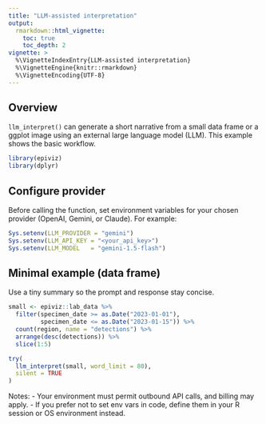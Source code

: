 ```yaml
---
title: "LLM-assisted interpretation"
output:
  rmarkdown::html_vignette:
    toc: true
    toc_depth: 2
vignette: >
  %\VignetteIndexEntry{LLM-assisted interpretation}
  %\VignetteEngine{knitr::rmarkdown}
  %\VignetteEncoding{UTF-8}
---
```


## Overview

`llm_interpret()` can generate a short narrative from a small data frame or a ggplot image using an external large language model (LLM). This example shows the basic workflow.

```r
library(epiviz)
library(dplyr)
```

## Configure provider

Before calling the function, set environment variables for your chosen provider (OpenAI, Gemini, or Claude). For example:

```r
Sys.setenv(LLM_PROVIDER = "gemini")
Sys.setenv(LLM_API_KEY = "<your_api_key>")
Sys.setenv(LLM_MODEL   = "gemini-1.5-flash")
```

## Minimal example (data frame)

Use a tiny summary so the prompt and response stay concise.

```r
small <- epiviz::lab_data %>%
  filter(specimen_date >= as.Date("2023-01-01"),
         specimen_date <= as.Date("2023-01-15")) %>%
  count(region, name = "detections") %>%
  arrange(desc(detections)) %>%
  slice(1:5)

try(
  llm_interpret(small, word_limit = 80),
  silent = TRUE
)
```

Notes:
- Your environment must permit outbound API calls, and billing may apply.
- If you prefer not to set env vars in code, define them in your R session or OS environment instead.


